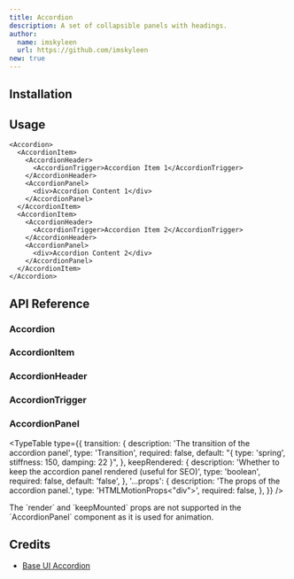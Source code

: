 ```yaml
---
title: Accordion
description: A set of collapsible panels with headings.
author:
  name: imskyleen
  url: https://github.com/imskyleen
new: true
---
```


<ComponentPreview name="demo-primitives-base-accordion" />

## Installation

<ComponentInstallation name="primitives-base-accordion" />

## Usage

```tsx
<Accordion>
  <AccordionItem>
    <AccordionHeader>
      <AccordionTrigger>Accordion Item 1</AccordionTrigger>
    </AccordionHeader>
    <AccordionPanel>
      <div>Accordion Content 1</div>
    </AccordionPanel>
  </AccordionItem>
  <AccordionItem>
    <AccordionHeader>
      <AccordionTrigger>Accordion Item 2</AccordionTrigger>
    </AccordionHeader>
    <AccordionPanel>
      <div>Accordion Content 2</div>
    </AccordionPanel>
  </AccordionItem>
</Accordion>
```

## API Reference

### Accordion

<ExternalLink
  href="https://base-ui.com/react/components/accordion#root"
  text="Base UI API Reference - Accordion.Root"
/>

### AccordionItem

<ExternalLink
  href="https://base-ui.com/react/components/accordion#item"
  text="Base UI API Reference - Accordion.Item"
/>

### AccordionHeader

<ExternalLink
  href="https://base-ui.com/react/components/accordion#header"
  text="Base UI API Reference - Accordion.Header"
/>

### AccordionTrigger

<ExternalLink
  href="https://base-ui.com/react/components/accordion#trigger"
  text="Base UI API Reference - Accordion.Trigger"
/>

### AccordionPanel

<ExternalLink
  href="https://base-ui.com/react/components/accordion#panel"
  text="Base UI API Reference - Accordion.Panel"
/>

<TypeTable
  type={{
    transition: {
      description: 'The transition of the accordion panel',
      type: 'Transition',
      required: false,
      default: "{ type: 'spring', stiffness: 150, damping: 22 }",
    },
    keepRendered: {
      description:
        'Whether to keep the accordion panel rendered (useful for SEO)',
      type: 'boolean',
      required: false,
      default: 'false',
    },
    '...props': {
      description: 'The props of the accordion panel.',
      type: 'HTMLMotionProps<"div">',
      required: false,
    },
  }}
/>

<Callout type="info">
  The `render` and `keepMounted` props are not supported in the `AccordionPanel`
  component as it is used for animation.
</Callout>

## Credits

- [Base UI Accordion](https://base-ui.com/react/components/accordion)
